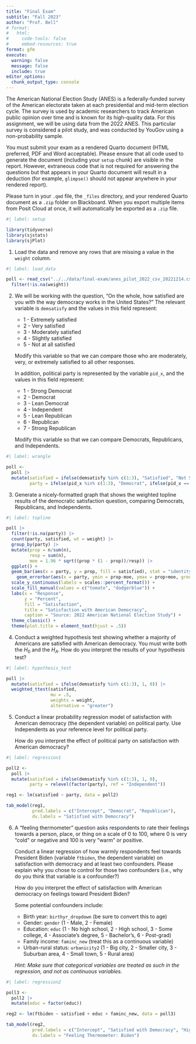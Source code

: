 ```yaml
---
title: "Final Exam"
subtitle: "Fall 2023"
author: "Prof. Bell"
# format:
#   html:
#     code-tools: false
#     embed-resources: true
format: gfm
execute:
  warning: false
  message: false
  include: true
editor_options: 
  chunk_output_type: console
---
```


The American National Election Study (ANES) is a federally-funded survey of the American electorate taken at each presidential and mid-term election cycle. The survey is used by academic researchers to track American public opinion over time and is known for its high-quality data. For this assignment, we will be using data from the 2022 ANES. This particular survey is considered a pilot study, and was conducted by YouGov using a non-probability sample.

You must submit your exam as a rendered Quarto document (HTML preferred, PDF and Word acceptable). Please ensure that all code used to generate the document (including your `setup` chunk) are visible in the report. However, extraneous code that is not required for answering the questions but that appears in your Quarto document will result in a deduction (for example, `glimpse()` should not appear anywhere in your rendered report).

Please turn in your `.qmd` file, the `_files` directory, and your rendered Quarto document as a `.zip` folder on Blackboard. When you export multiple items from Posit Cloud at once, it will automatically be exported as a `.zip` file.

```r
#| label: setup

library(tidyverse)
library(sjstats)
library(sjPlot)
```

1. Load the data and remove any rows that are missing a value in the `weight` column.

```r
#| label: load_data

poll <- read_csv("../../data/final-exam/anes_pilot_2022_csv_20221214.csv") |>
  filter(!is.na(weight))
```

2. We will be working with the question, "On the whole, how satisfied are you with the way democracy works in the United States?" The relevant variable is `demsatisfy` and the values in this field represent:

    - 1 - Extremely satisfied
    - 2 - Very satisfied
    - 3 - Moderately satisfied
    - 4 - Slightly satisfied
    - 5 - Not at all satisfied
    
    Modify this variable so that we can compare those who are moderately, very, or extremely satisfied to all other responses.
    
    In addition, political party is represented by the variable `pid_x`, and the values in this field represent:
    
    - 1 - Strong Democrat
    - 2 - Democrat
    - 3 - Lean Democrat
    - 4 - Independent
    - 5 - Lean Republican
    - 6 - Republican
    - 7 - Strong Republican
    
    Modify this variable so that we can compare Democrats, Republicans, and Independents.

```r
#| label: wrangle

poll <-
  poll |>
  mutate(satisfied = ifelse(demsatisfy %in% c(1:3), "Satisfied", "Not Satisfied"),
         party = ifelse(pid_x %in% c(1:3), "Democrat", ifelse(pid_x == 4, "Independent", "Republican")))
```

3. Generate a nicely-formatted graph that shows the weighted topline results of the democratic satisfaction question, comparing Democrats, Republicans, and Independents. 

```r
#| label: topline

poll |>
  filter(!is.na(party)) |>
  count(party, satisfied, wt = weight) |>
  group_by(party) |>
  mutate(prop = n/sum(n),
         resp = sum(n),
         moe = 1.96 * sqrt((prop * (1 - prop))/resp)) |>
  ggplot() +
  geom_bar(aes(x = party, y = prop, fill = satisfied), stat = "identity", position = "dodge") +
    geom_errorbar(aes(x = party, ymin = prop-moe, ymax = prop+moe, group = satisfied), position = position_dodge(.9), width = .2) +
  scale_y_continuous(labels = scales::percent_format()) +
  scale_fill_manual(values = c("tomato", "dodgerblue")) +
  labs(x = "Response",
       y = "Percent",
       fill = "Satisfaction",
       title = "Satisfaction with American Democracy",
       caption = "Source: 2022 American National Election Study") +
  theme_classic() +
  theme(plot.title = element_text(hjust = .5))
```

4. Conduct a weighted hypothesis test showing whether a majority of Americans are satisfied with American democracy. You must write both the $H_0$ and the $H_A$. How do you interpret the results of your hypothesis test?

```r
#| label: hypothesis_test

poll |>
  mutate(satisfied = ifelse(demsatisfy %in% c(1:3), 1, 0)) |>
  weighted_ttest(satisfied,
                 mu = .5,
                 weights = weight,
                 alternative = "greater")
```

5. Conduct a linear probability regression model of satisfaction with American democracy (the dependent variable) on political party. Use Independents as your reference level for political party.

    How do you interpret the effect of political party on satisfaction with American democracy?

```r
#| label: regression1

poll2 <-
  poll |>
  mutate(satisfied = ifelse(demsatisfy %in% c(1:3), 1, 0),
         party = relevel(factor(party), ref = "Independent"))

reg1 <- lm(satisfied ~ party, data = poll2)

tab_model(reg1,
          pred.labels = c("Intercept", "Democrat", "Republican"),
          dv.labels = "Satisfied with Democracy")
```

6. A "feeling thermometer" question asks respondents to rate their feelings towards a person, place, or thing on a scale of 0 to 100, where 0 is very "cold" or negative and 100 is very "warm" or positive.

    Conduct a linear regression of how warmly respondents feel towards President Biden (variable `ftbiden`, the dependent variable) on satisfaction with democracy and at least two confounders. Please explain why you chose to control for those two confounders (i.e., why do you think that variable is a confounder?)

    How do you interpret the effect of satisfaction with American democracy on feelings toward President Biden?

    Some potential confounders include:

    * Birth year: `birthyr_dropdown` (be sure to convert this to age)
    * Gender: `gender` (1 - Male, 2 - Female)
    * Education: `educ` (1 - No high school, 2 - High school, 3 - Some college, 4 - Associate's degree, 5 - Bachelor's, 6 - Post-grad)
    * Family income: `faminc_new` (treat this as a continuous variable)
    * Urban-rural status: `urbanicity2` (1 - Big city, 2 - Smaller city, 3 - Suburban area, 4 - Small town, 5 - Rural area)
    
    *Hint: Make sure that categorical variables are treated as such in the regression, and not as continuous variables.*
    
```r
#| label: regression2

poll3 <-
  poll2 |>
  mutate(educ = factor(educ))

reg2 <- lm(ftbiden ~ satisfied + educ + faminc_new, data = poll3)

tab_model(reg2,
          pred.labels = c("Intercept", "Satisfied with Democracy", "High School", "Some College", "Associate's", "Bachelor's", "Post-grad", "Income"),
          dv.labels = "Feeling Thermometer: Biden")
```